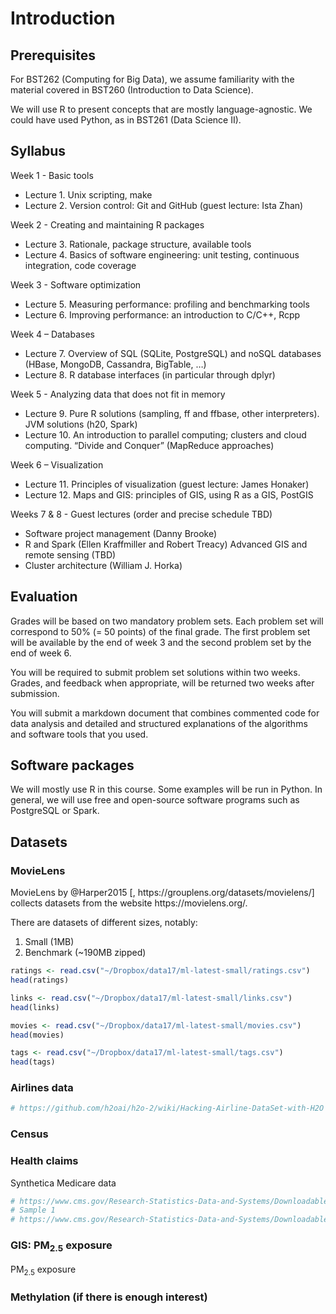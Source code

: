# Introduction {#intro}

## Prerequisites

For BST262 (Computing for Big Data), we assume familiarity with the material covered in BST260 (Introduction to Data Science).

We will use R to present concepts that are mostly language-agnostic.  We could have used Python, as in BST261 (Data Science II).

## Syllabus

Week 1 - Basic tools

- Lecture 1. Unix scripting, make
- Lecture 2. Version control: Git and GitHub (guest lecture: Ista Zhan)

Week 2 - Creating and maintaining R packages

- Lecture 3. Rationale, package structure, available tools
- Lecture 4. Basics of software engineering: unit testing, continuous integration, code coverage

Week 3 - Software optimization

- Lecture 5. Measuring performance: profiling and benchmarking tools
- Lecture 6. Improving performance: an introduction to C/C++, Rcpp

Week 4 – Databases

- Lecture 7. Overview of SQL (SQLite, PostgreSQL) and noSQL databases (HBase,
MongoDB, Cassandra, BigTable, ...)
- Lecture 8. R database interfaces (in particular through dplyr)

Week 5 - Analyzing data that does not fit in memory

- Lecture 9. Pure R solutions (sampling, ff and ffbase, other interpreters). JVM solutions (h20, Spark)
- Lecture 10. An introduction to parallel computing; clusters and cloud computing.
“Divide and Conquer” (MapReduce approaches)

Week 6 – Visualization

- Lecture 11. Principles of visualization (guest lecture: James Honaker)
- Lecture 12. Maps and GIS: principles of GIS, using R as a GIS, PostGIS

Weeks 7 & 8 - Guest lectures (order and precise schedule TBD)

- Software project management (Danny Brooke)
- R and Spark (Ellen Kraffmiller and Robert Treacy) Advanced GIS and remote sensing (TBD)
- Cluster architecture (William J. Horka)

## Evaluation

Grades will be based on two mandatory problem sets. Each problem set will correspond to 50% (= 50 points) of the final grade. The first problem set will be available by the end of week 3 and the second problem set by the end of week 6.

You will be required to submit problem set solutions within two weeks. Grades, and feedback when appropriate, will be returned two weeks after submission.

You will submit a markdown document that combines commented code for data analysis and detailed and structured explanations of the algorithms and software tools that you used.

## Software packages

We will mostly use R in this course.  Some examples will be run in Python.  In general, we will use free and open-source software programs such as PostgreSQL or Spark.

## Datasets

### MovieLens

MovieLens by @Harper2015 [, https://grouplens.org/datasets/movielens/] collects datasets from the website https://movielens.org/.

There are datasets of different sizes, notably:

1. Small (1MB)
2. Benchmark (~190MB zipped)

```r
ratings <- read.csv("~/Dropbox/data17/ml-latest-small/ratings.csv")
head(ratings)
```
```r
links <- read.csv("~/Dropbox/data17/ml-latest-small/links.csv")
head(links)
```

```r
movies <- read.csv("~/Dropbox/data17/ml-latest-small/movies.csv")
head(movies)
```
```r
tags <- read.csv("~/Dropbox/data17/ml-latest-small/tags.csv")
head(tags)
```

### Airlines data

```r
# https://github.com/h2oai/h2o-2/wiki/Hacking-Airline-DataSet-with-H2O
```

### Census

### Health claims

Synthetica Medicare data

```r
# https://www.cms.gov/Research-Statistics-Data-and-Systems/Downloadable-Public-Use-Files/SynPUFs/DE_Syn_PUF.html
# Sample 1
# https://www.cms.gov/Research-Statistics-Data-and-Systems/Downloadable-Public-Use-Files/SynPUFs/DESample01.html
```

### GIS: PM~2.5~ exposure
PM~2.5~ exposure

### Methylation (if there is enough interest)

